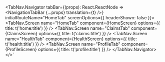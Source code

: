 

  <TabNav.Navigator 
  tabBar={(props): 
  React.ReactNode => <NavigationTabBar {...props} translation={t} />} 
  initialRouteName="HomeTab" 
  screenOptions={{ headerShown: false }}>
        <TabNav.Screen name="HomeTab" component={HomeScreen} options={{ title: t('home:title') }} />
        <TabNav.Screen name="ClaimsTab" component={ClaimsScreen} options={{ title: t('claims:title') }} />
        <TabNav.Screen name="HealthTab" component={HealthScreen} options={{ title: t('health:title') }} />
        <TabNav.Screen name="ProfileTab" component={ProfileScreen} options={{ title: t('profile:title') }} />
  </TabNav.Navigator>
</>`


<ComponentTopInfo componentName="NavigationTabBar" example={exampleString} codeString={NavigationTabBarString} />